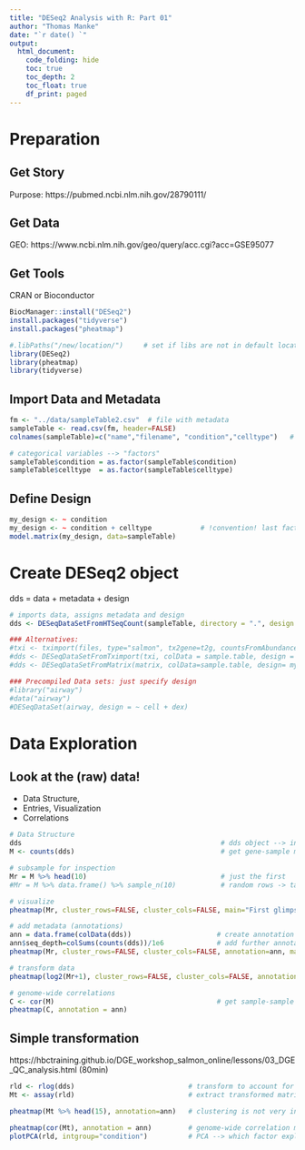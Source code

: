 ```yaml
---
title: "DESeq2 Analysis with R: Part 01"
author: "Thomas Manke"
date: "`r date() `"
output:
  html_document:
    code_folding: hide
    toc: true
    toc_depth: 2
    toc_float: true
    df_print: paged
---
```

# Preparation

## Get Story
Purpose: https://pubmed.ncbi.nlm.nih.gov/28790111/

## Get Data
GEO: https://www.ncbi.nlm.nih.gov/geo/query/acc.cgi?acc=GSE95077

## Get Tools
CRAN or Bioconductor

```r
BiocManager::install("DESeq2")
install.packages("tidyverse")
install.packages("pheatmap")
```

```r
#.libPaths("/new/location/")     # set if libs are not in default location
library(DESeq2)
library(pheatmap)
library(tidyverse)
```


## Import Data and Metadata
```r
fm <- "../data/sampleTable2.csv"  # file with metadata
sampleTable <- read.csv(fm, header=FALSE)
colnames(sampleTable)=c("name","filename", "condition","celltype")   # specifications for DESeqDataSetFromHTSeqCount

# categorical variables --> "factors"
sampleTable$condition = as.factor(sampleTable$condition)
sampleTable$celltype  = as.factor(sampleTable$celltype)
```

## Define Design

```r
my_design <- ~ condition 
my_design <- ~ condition + celltype            # !convention! last factor is condition of interest
model.matrix(my_design, data=sampleTable)
```

# Create DESeq2 object
dds = data + metadata + design

```r
# imports data, assigns metadata and design
dds <- DESeqDataSetFromHTSeqCount(sampleTable, directory = ".", design = my_design)

### Alternatives:
#txi <- tximport(files, type="salmon", tx2gene=t2g, countsFromAbundance = "lengthScaledTPM")
#dds <- DESeqDataSetFromTximport(txi, colData = sample.table, design = my_desig)
#dds <- DESeqDataSetFromMatrix(matrix, colData=sample.table, design= my_design)

### Precompiled Data sets: just specify design
#library("airway")
#data("airway")
#DESeqDataSet(airway, design = ~ cell + dex)
```

# Data Exploration

## Look at the (raw) data!

- Data Structure, 
- Entries, Visualization
- Correlations

```r
# Data Structure
dds                                                 # dds object --> inspect: str(dds), dim(dds)
M <- counts(dds)                                    # get gene-sample matrix --> inspect

# subsample for inspection
Mr = M %>% head(10)                                 # just the first
#Mr = M %>% data.frame() %>% sample_n(10)           # random rows -> task

# visualize
pheatmap(Mr, cluster_rows=FALSE, cluster_cols=FALSE, main="First glimpse")

# add metadata (annotations)
ann = data.frame(colData(dds))                     # create annotation data frame for pheatmap
ann$seq_depth=colSums(counts(dds))/1e6             # add further annotations: here sequencing depth
pheatmap(Mr, cluster_rows=FALSE, cluster_cols=FALSE, annotation=ann, main="Data + Metadata")

# transform data
pheatmap(log2(Mr+1), cluster_rows=FALSE, cluster_cols=FALSE, annotation=ann, main="Transformed data (log2)")

# genome-wide correlations
C <- cor(M)                                        # get sample-sample correlations: other correlations
pheatmap(C, annotation = ann)
```

## Simple transformation
https://hbctraining.github.io/DGE_workshop_salmon_online/lessons/03_DGE_QC_analysis.html (80min)

```r
rld <- rlog(dds)                            # transform to account for seq.depth=lib.size --> str(rld)
Mt <- assay(rld)                            # extract transformed matrix

pheatmap(Mt %>% head(15), annotation=ann)   # clustering is not very informative on first 15 genes

pheatmap(cor(Mt), annotation = ann)         # genome-wide correlation matrix --> notice high correlation (most genes unaffected)
plotPCA(rld, intgroup="condition")          # PCA --> which factor explains the separation? --> celltype
```












